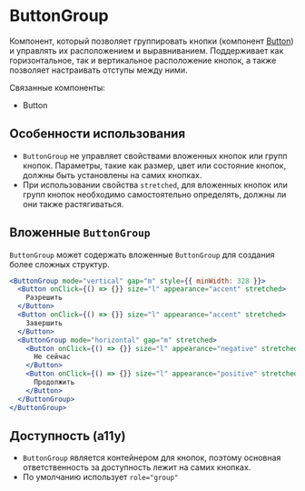 <Overview>

# ButtonGroup

Компонент, который позволяет группировать кнопки
(компонент [Button](https://vkcom.github.io/VKUI/#/Button)) и управлять их расположением и выравниванием.
Поддерживает как горизонтальное, так и вертикальное расположение кнопок,
а также позволяет настраивать отступы между ними.

Связанные компоненты:

- Button

</Overview>

## Особенности использования

- `ButtonGroup` не управляет свойствами вложенных кнопок или групп кнопок.
  Параметры, такие как размер, цвет или состояние кнопок, должны быть установлены на самих кнопках.
- При использовании свойства `stretched`, для вложенных кнопок или групп кнопок необходимо самостоятельно определять,
  должны ли они также растягиваться.

## Вложенные `ButtonGroup`

`ButtonGroup` может содержать вложенные `ButtonGroup` для создания более сложных структур.

```jsx
<ButtonGroup mode="vertical" gap="m" style={{ minWidth: 328 }}>
  <Button onClick={() => {}} size="l" appearance="accent" stretched>
    Разрешить
  </Button>
  <Button onClick={() => {}} size="l" appearance="accent" stretched>
    Завершить
  </Button>
  <ButtonGroup mode="horizontal" gap="m" stretched>
    <Button onClick={() => {}} size="l" appearance="negative" stretched>
      Не сейчас
    </Button>
    <Button onClick={() => {}} size="l" appearance="positive" stretched>
      Продолжить
    </Button>
  </ButtonGroup>
</ButtonGroup>
```

## Доступность (a11y)

- `ButtonGroup` является контейнером для кнопок, поэтому основная ответственность за доступность лежит на самих кнопках.
- По умолчанию использует `role="group"`
